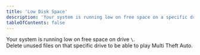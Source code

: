 ```yaml
---
title: 'Low Disk Space'
description: 'Your system is running low on free space on a specific drive.'
tableOfContents: false
---
```



Your system is running low on free space on drive <code><QueryParameter name="drive" placeholder="C:" />\\</code>.  
Delete unused files on that specific drive to be able to play Multi Theft Auto.
